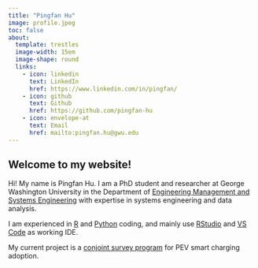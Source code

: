 ```yaml
---
title: "Pingfan Hu"
image: profile.jpeg
toc: false
about:
  template: trestles
  image-width: 15em
  image-shape: round
  links:
    - icon: linkedin
      text: LinkedIn
      href: https://www.linkedin.com/in/pingfan/
    - icon: github
      text: Github
      href: https://github.com/pingfan-hu
    - icon: envelope-at
      text: Email
      href: mailto:pingfan.hu@gwu.edu
---
```


## Welcome to my website!

Hi! My name is Pingfan Hu. I am a PhD student and researcher at George Washington University in the Department of [Engineering Management and Systems Engineering](https://www.emse.seas.gwu.edu) with expertise in systems engineering and data analysis.

I am experienced in [R](https://www.r-project.org) and [Python](https://www.python.org) coding, and mainly use [RStudio](https://posit.co/download/rstudio-desktop/) and [VS Code](https://code.visualstudio.com) as working IDE.

My current project is a [conjoint survey program](https://pev.pingfanhu.com) for PEV smart charging adoption.

